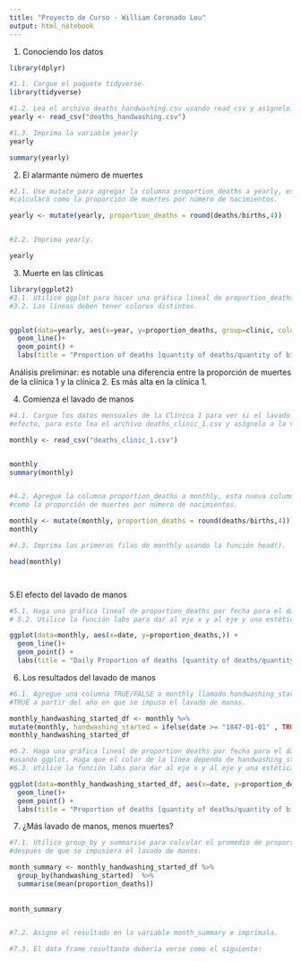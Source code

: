 ---
title: "Proyecto de Curso - William Coronado Lou"
output: html_notebook
---

1. Conociendo los datos

```{r}
library(dplyr)

#1.1. Cargue el paquete tidyverse.
library(tidyverse)

#1.2. Lea el archivo deaths_handwashing.csv usando read_csv y asígnelo a la variable yearly.
yearly <- read_csv("deaths_handwashing.csv")

#1.3. Imprima la variable yearly
yearly

summary(yearly)
```

2. El alarmante número de muertes

```{r}
#2.1. Use mutate para agregar la columna proportion_deaths a yearly, esta nueva columna se
#calculará como la proporción de muertes por número de nacimientos.

yearly <- mutate(yearly, proportion_deaths = round(deaths/births,4))


#2.2. Imprima yearly.

yearly

```


3. Muerte en las clínicas
```{r}
library(ggplot2)
#3.1. Utilice ggplot para hacer una gráfica lineal de proportion_deaths por año (columna year) con una línea por clínica.
#3.2. Las líneas deben tener colores distintos.


ggplot(data=yearly, aes(x=year, y=proportion_deaths, group=clinic, colour = clinic)) +
  geom_line()+
  geom_point() +
  labs(title = "Proportion of deaths [quantity of deaths/quantity of births] by clinic", y="Proportion of deaths", x="Year")


```
Análisis preliminar: es notable una diferencia entre la proporción de muertes de la clínica 1 y la clínica 2. Es más alta en la clínica 1.

4. Comienza el lavado de manos
```{r}

#4.1. Cargue los datos mensuales de la Clínica 1 para ver si el lavado de manos tuvo algún
#efecto, para esto lea el archivo deaths_clinic_1.csv y asígnelo a la variable monthly.

monthly <- read_csv("deaths_clinic_1.csv")


monthly
summary(monthly)


#4.2. Agregue la columna proportion_deaths a monthly, esta nueva columna se calculará
#como la proporción de muertes por número de nacimientos.

monthly <- mutate(monthly, proportion_deaths = round(deaths/births,4))
monthly

#4.3. Imprima las primeras filas de monthly usando la función head().

head(monthly)




```




5.El efecto del lavado de manos

```{r}
#5.1. Haga una gráfica lineal de proportion_deaths por fecha para el data frame monthly usando ggplot.
# 5.2. Utilice la función labs para dar al eje x y al eje y una estética a las etiquetas.

ggplot(data=monthly, aes(x=date, y=proportion_deaths,)) +
  geom_line()+
  geom_point() +
  labs(title = "Daily Proportion of deaths [quantity of deaths/quantity of births] in Clinic 1", y="Proportion of deaths", x="Date")

```



6. Los resultados del lavado de manos

```{r}
#6.1. Agregue una columna TRUE/FALSE a monthly llamado handwashing_started, que será
#TRUE a partir del año en que se impuso el lavado de manos.

monthly_handwashing_started_df <- monthly %>%
mutate(monthly, handwashing_started = ifelse(date >= "1847-01-01" , TRUE, FALSE))
monthly_handwashing_started_df

#6.2. Haga una gráfica lineal de proportion_deaths por fecha para el data frame monthly
#usando ggplot. Haga que el color de la línea dependa de handwashing_started.
#6.3. Utilice la función labs para dar al eje x y al eje y una estética a las etiquetas.

ggplot(data=monthly_handwashing_started_df, aes(x=date, y=proportion_deaths, group=handwashing_started, colour = handwashing_started)) +
  geom_line()+
  geom_point() +
  labs(title = "Proportion of deaths [quantity of deaths/quantity of births] on clinic 1", y="Proportion of deaths", x="Date")


```

7. ¿Más lavado de manos, menos muertes?

```{r}

#7.1. Utilice group_by y summarise para calcular el promedio de proportion_deaths antes y
#después de que se impusiera el lavado de manos.

month_summary <- monthly_handwashing_started_df %>% 
  group_by(handwashing_started)  %>%
  summarise(mean(proportion_deaths))
  
  
month_summary


#7.2. Asigne el resultado en la variable month_summary e imprímala.

#7.3. El data frame resultante debería verse como el siguiente:

```

